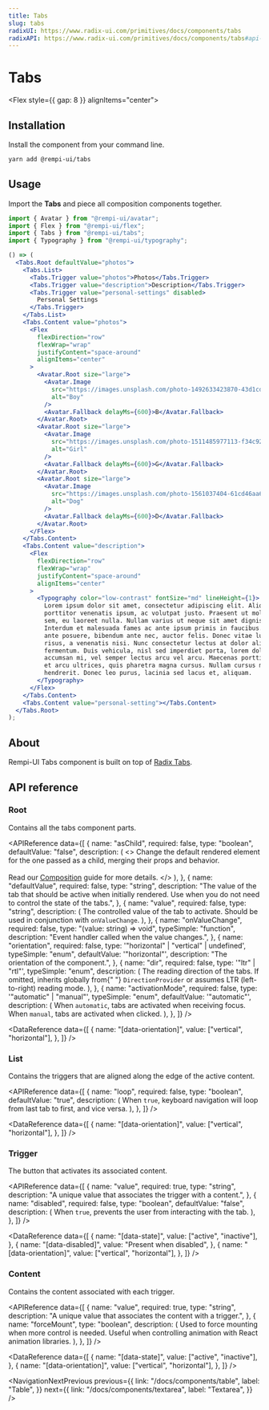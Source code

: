 ```yaml
---
title: Tabs
slug: tabs
radixUI: https://www.radix-ui.com/primitives/docs/components/tabs
radixAPI: https://www.radix-ui.com/primitives/docs/components/tabs#api-reference
---
```


# Tabs

<Description text="A set of layered sections of content—known as tab panels—that are displayed one at a time." />

<Flex style={{ gap: 8 }} alignItems="center">
  <RadixUI href="https://www.radix-ui.com/primitives/docs/components/tabs" />
  <RadixAPI href="https://www.radix-ui.com/primitives/docs/components/tabs#api-reference" />
  <SelectVersion />
</Flex>

<PreviewComponent name="tabs" />

## Installation

Install the component from your command line.

```bash
yarn add @rempi-ui/tabs
```

## Usage

Import the <strong>Tabs</strong> and piece all composition components together.

```jsx
import { Avatar } from "@rempi-ui/avatar";
import { Flex } from "@rempi-ui/flex";
import { Tabs } from "@rempi-ui/tabs";
import { Typography } from "@rempi-ui/typography";

() => (
  <Tabs.Root defaultValue="photos">
    <Tabs.List>
      <Tabs.Trigger value="photos">Photos</Tabs.Trigger>
      <Tabs.Trigger value="description">Description</Tabs.Trigger>
      <Tabs.Trigger value="personal-settings" disabled>
        Personal Settings
      </Tabs.Trigger>
    </Tabs.List>
    <Tabs.Content value="photos">
      <Flex
        flexDirection="row"
        flexWrap="wrap"
        justifyContent="space-around"
        alignItems="center"
      >
        <Avatar.Root size="large">
          <Avatar.Image
            src="https://images.unsplash.com/photo-1492633423870-43d1cd2775eb?&w=128&h=128&dpr=2&q=80"
            alt="Boy"
          />
          <Avatar.Fallback delayMs={600}>B</Avatar.Fallback>
        </Avatar.Root>
        <Avatar.Root size="large">
          <Avatar.Image
            src="https://images.unsplash.com/photo-1511485977113-f34c92461ad9?ixlib=rb-1.2.1&w=128&h=128&dpr=2&q=80"
            alt="Girl"
          />
          <Avatar.Fallback delayMs={600}>G</Avatar.Fallback>
        </Avatar.Root>
        <Avatar.Root size="large">
          <Avatar.Image
            src="https://images.unsplash.com/photo-1561037404-61cd46aa615b?ixlib=rb-1.2.1&w=128&h=128&dpr=2&q=80"
            alt="Dog"
          />
          <Avatar.Fallback delayMs={600}>D</Avatar.Fallback>
        </Avatar.Root>
      </Flex>
    </Tabs.Content>
    <Tabs.Content value="description">
      <Flex
        flexDirection="row"
        flexWrap="wrap"
        justifyContent="space-around"
        alignItems="center"
      >
        <Typography color="low-contrast" fontSize="md" lineHeight={1}>
          Lorem ipsum dolor sit amet, consectetur adipiscing elit. Aliquam
          porttitor venenatis ipsum, ac volutpat justo. Praesent ut molestie
          sem, eu laoreet nulla. Nullam varius ut neque sit amet dignissim.
          Interdum et malesuada fames ac ante ipsum primis in faucibus. Morbi eu
          ante posuere, bibendum ante nec, auctor felis. Donec vitae luctus
          risus, a venenatis nisi. Nunc consectetur lectus at dolor aliquet
          fermentum. Duis vehicula, nisl sed imperdiet porta, lorem dolor
          accumsan mi, vel semper lectus arcu vel arcu. Maecenas porttitor lacus
          et arcu ultrices, quis pharetra magna cursus. Nullam cursus mattis
          hendrerit. Donec leo purus, lacinia sed lacus et, aliquam.
        </Typography>
      </Flex>
    </Tabs.Content>
    <Tabs.Content value="personal-setting"></Tabs.Content>
  </Tabs.Root>
);
```

## About

Rempi-UI Tabs component is built on top of [Radix Tabs](https://www.radix-ui.com/primitives/docs/components/tabs).

## API reference

### Root

Contains all the tabs component parts.

<MoreInfo
  componentName="Radix Tabs Root"
  componentLink="https://www.radix-ui.com/primitives/docs/components/tabs#root"
/>

<APIReference
  data={[
    {
      name: "asChild",
      required: false,
      type: "boolean",
      defaultValue: "false",
      description: (
        <>
          Change the default rendered element for the one passed as a child,
          merging their props and behavior.
          <br />
          <br />
          Read our <a href="../guides/composition">Composition</a> guide for more
          details.
        </>
      ),
    },
    {
      name: "defaultValue",
      required: false,
      type: "string",
      description:
        "The value of the tab that should be active when initially rendered. Use when you do not need to control the state of the tabs.",
    },
    {
      name: "value",
      required: false,
      type: "string",
      description: (
        <span>
          The controlled value of the tab to activate. Should be used in
          conjunction with <code>onValueChange</code>.
        </span>
      ),
    },
    {
      name: "onValueChange",
      required: false,
      type: "(value: string) => void",
      typeSimple: "function",
      description: "Event handler called when the value changes.",
    },
    {
      name: "orientation",
      required: false,
      type: '"horizontal" | "vertical" | undefined',
      typeSimple: "enum",
      defaultValue: '"horizontal"',
      description: "The orientation of the component.",
    },
    {
      name: "dir",
      required: false,
      type: '"ltr" | "rtl"',
      typeSimple: "enum",
      description: (
        <span>
          The reading direction of the tabs. If omitted, inherits globally from{" "}
          <code>DirectionProvider</code> or assumes LTR (left-to-right) reading
          mode.
        </span>
      ),
    },
    {
      name: "activationMode",
      required: false,
      type: '"automatic" | "manual"',
      typeSimple: "enum",
      defaultValue: '"automatic"',
      description: (
        <span>
          When <code>automatic</code>, tabs are activated when receiving focus.
          When <code>manual</code>, tabs are activated when clicked.
        </span>
      ),
    },
  ]}
/>

<DataReference
  data={[
    {
      name: "[data-orientation]",
      value: ["vertical", "horizontal"],
    },
  ]}
/>

### List

Contains the triggers that are aligned along the edge of the active content.

<MoreInfo
  componentName="Radix Tabs List"
  componentLink="https://www.radix-ui.com/primitives/docs/components/tabs#list"
/>

<APIReference
  data={[
    {
      name: "loop",
      required: false,
      type: "boolean",
      defaultValue: "true",
      description: (
        <span>
          When <code>true</code>, keyboard navigation will loop from last tab to
          first, and vice versa.
        </span>
      ),
    },
  ]}
/>

<DataReference
  data={[
    {
      name: "[data-orientation]",
      value: ["vertical", "horizontal"],
    },
  ]}
/>

### Trigger

The button that activates its associated content.

<MoreInfo
  componentName="Radix Tabs Trigger"
  componentLink="https://www.radix-ui.com/primitives/docs/components/tabs#trigger"
/>

<APIReference
  data={[
    {
      name: "value",
      required: true,
      type: "string",
      description: "A unique value that associates the trigger with a content.",
    },
    {
      name: "disabled",
      required: false,
      type: "boolean",
      defaultValue: "false",
      description: (
        <span>
          When <code>true</code>, prevents the user from interacting with the
          tab.
        </span>
      ),
    },
  ]}
/>

<DataReference
  data={[
    {
      name: "[data-state]",
      value: ["active", "inactive"],
    },
    {
      name: "[data-disabled]",
      value: "Present when disabled",
    },
    {
      name: "[data-orientation]",
      value: ["vertical", "horizontal"],
    },
  ]}
/>

### Content

Contains the content associated with each trigger.

<MoreInfo
  componentName="Radix Tabs Content"
  componentLink="https://www.radix-ui.com/primitives/docs/components/tabs#content"
/>

<APIReference
  data={[
    {
      name: "value",
      required: true,
      type: "string",
      description: "A unique value that associates the content with a trigger.",
    },
    {
      name: "forceMount",
      type: "boolean",
      description: (
        <span>
          Used to force mounting when more control is needed. Useful when
          controlling animation with React animation libraries.
        </span>
      ),
    },
  ]}
/>

<DataReference
  data={[
    {
      name: "[data-state]",
      value: ["active", "inactive"],
    },
    {
      name: "[data-orientation]",
      value: ["vertical", "horizontal"],
    },
  ]}
/>

<NavigationNextPrevious
  previous={{
    link: "/docs/components/table",
    label: "Table",
  }}
  next={{
    link: "/docs/components/textarea",
    label: "Textarea",
  }}
/>
